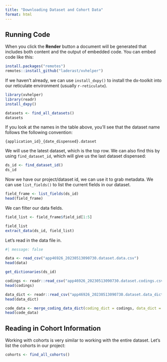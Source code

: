 ```yaml
---
title: "Downloading Dataset and Cohort Data"
format: html
---
```


## Running Code

When you click the **Render** button a document will be generated that includes both content and the output of embedded code. You can embed code like this:

```r
install.packages("remotes")
remotes::install_github("laderast/xvhelper")
```

If we haven't already, we can use `install_dxpy()` to install the dx-toolkit into our reticulate environment (usually `r-reticulate`).

```r
library(xvhelper)
library(readr)
install_dxpy()
```

```r
datasets <- find_all_datasets()
datasets
```

If you look at the names in the table above, you'll see that the dataset name follows the following convention:

`{application_id}_{date_dispensed}.dataset`

We will use the latest dataset, which is the top row. We can also find this by using `find_dataset_id`, which will give us the last dataset dispensed:

```r
ds_id <- find_dataset_id()
ds_id
```

Now we have our project/dataset id, we can use it to grab metadata. We can use `list_fields()` to list the current fields in our dataset.

```r
field_frame <- list_fields(ds_id)
head(field_frame)
```

We can filter our data fields. 

```r
field_list <- field_frame$field_id[1:5]

field_list
extract_data(ds_id, field_list)
```

Let's read in the data file in. 

```r
#| message: false

data <- read_csv("app46926_20230513090730.dataset.data.csv")
head(data)
```

```r
get_dictionaries(ds_id)
```

```r
codings <- readr::read_csv("app46926_20230513090730.dataset.codings.csv")
head(codings)
```

```r
data_dict <- readr::read_csv("app46926_20230513090730.dataset.data_dictionary.csv")
head(data_dict)
```

```r
code_data <- merge_coding_data_dict(coding_dict = codings, data_dict = data_dict)
head(code_data)
```

## Reading in Cohort Information

Working with cohorts is very similar to working with the entire dataset. Let's list the cohorts in our project:

```r
cohorts <- find_all_cohorts()
```

